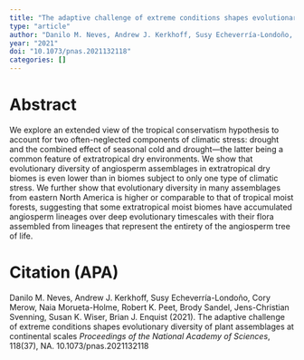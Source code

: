 ```yaml
---
title: "The adaptive challenge of extreme conditions shapes evolutionary diversity of plant assemblages at continental scales"
type: "article"
author: "Danilo M. Neves, Andrew J. Kerkhoff, Susy Echeverría-Londoño, Cory Merow, Naia Morueta-Holme, Robert K. Peet, Brody Sandel, Jens-Christian Svenning, Susan K. Wiser, Brian J. Enquist"
year: "2021"
doi: "10.1073/pnas.2021132118"
categories: []
---
```


# Abstract
<p>We explore an extended view of the tropical conservatism hypothesis to account for two often-neglected components of climatic stress: drought and the combined effect of seasonal cold and drought—the latter being a common feature of extratropical dry environments. We show that evolutionary diversity of angiosperm assemblages in extratropical dry biomes is even lower than in biomes subject to only one type of climatic stress. We further show that evolutionary diversity in many assemblages from eastern North America is higher or comparable to that of tropical moist forests, suggesting that some extratropical moist biomes have accumulated angiosperm lineages over deep evolutionary timescales with their flora assembled from lineages that represent the entirety of the angiosperm tree of life.</p>

# Citation (APA)
Danilo M. Neves, Andrew J. Kerkhoff, Susy Echeverría-Londoño, Cory Merow, Naia Morueta-Holme, Robert K. Peet, Brody Sandel, Jens-Christian Svenning, Susan K. Wiser, Brian J. Enquist (2021). The adaptive challenge of extreme conditions shapes evolutionary diversity of plant assemblages at continental scales *Proceedings of the National Academy of Sciences*, 118(37), NA. 10.1073/pnas.2021132118

